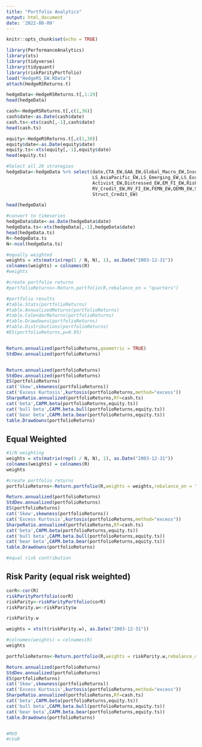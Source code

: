 ```yaml
---
title: "Portfolio Analytics"
output: html_document
date: '2022-08-09'
---
```


```r
knitr::opts_chunk$set(echo = TRUE)

library(PerformanceAnalytics)
library(xts)
library(tidyverse)
library(tidyquant)
library(riskParityPortfolio)
load("HedgeRS_EW.RData")
attach(HedgeRSReturns.t)

```

```r
hedgeData<-HedgeRSReturns.t[,1:29]
head(hedgeData)

cash<-HedgeRSReturns.t[,c(1,36)]
cash$date<-as.Date(cash$date)
cash.ts<-xts(cash[,-1],cash$date)
head(cash.ts)

equity<-HedgeRSReturns.t[,c(1,30)]
equity$date<-as.Date(equity$date)
equity.ts<-xts(equity[,-1],equity$date)
head(equity.ts)

#Select all 20 strategies
hedgeData<-hedgeData %>% select(date,CTA_EW,GAA_EW,Global_Macro_EW,Insurance,
                                LS_AsiaPacific_EW,LS_Emerging_EW,LS_Europe_EW,LS_Japan_EW,LS_US_EW,
                                Activist_EW,Distressed_EW,EM_FI_EW,Risk_Arb_EW,CB_Arb_EW,
                                RV_Credit_EW,RV_FI_EW,FEMN_EW,QEMN_EW,Stat_Arb_EW,
                                Struct_Credit_EW)

head(hedgeData)

#convert to timeseries
hedgeData$date<-as.Date(hedgeData$date)
hedgeData.ts<-xts(hedgeData[,-1],hedgeData$date)
head(hedgeData.ts)
R<-hedgeData.ts
N<-ncol(hedgeData.ts)

#equally weighted
weights = xts(matrix(rep(1 / N, N), 1), as.Date("2003-12-31"))
colnames(weights) = colnames(R)
#weights

#create portfolio returns
#portfolioReturns<-Return.portfolio(R,rebalance_on = "quarters")

#portfolio results
#table.Stats(portfolioReturns)
#table.AnnualizedReturns(portfolioReturns)
#table.CalendarReturns(portfolioReturns)
#table.Drawdowns(portfolioReturns)
#table.Distributions(portfolioReturns)
#ES(portfolioReturns,p=0.95)


Return.annualized(portfolioReturns,geometric = TRUE)
StdDev.annualized(portfolioReturns)


Return.annualized(portfolioReturns)
StdDev.annualized(portfolioReturns)
ES(portfolioReturns)
cat('Skew',skewness(portfolioReturns))
cat('Excess Kurtosis',kurtosis(portfolioReturns,method="excess"))
SharpeRatio.annualized(portfolioReturns,Rf=cash.ts)
cat('beta',CAPM.beta(portfolioReturns,equity.ts))
cat('bull beta',CAPM.beta.bull(portfolioReturns,equity.ts))
cat('bear beta',CAPM.beta.bear(portfolioReturns,equity.ts))
table.Drawdowns(portfolioReturns)
```

## Equal Weighted

```r


#1/N weighting
weights = xts(matrix(rep(1 / N, N), 1), as.Date("2003-12-31"))
colnames(weights) = colnames(R)
weights

#create portfolio returns
portfolioReturns<-Return.portfolio(R,weights = weights,rebalance_on = "quarters")

Return.annualized(portfolioReturns)
StdDev.annualized(portfolioReturns)
ES(portfolioReturns)
cat('Skew',skewness(portfolioReturns))
cat('Excess Kurtosis',kurtosis(portfolioReturns,method="excess"))
SharpeRatio.annualized(portfolioReturns,Rf=cash.ts)
cat('beta',CAPM.beta(portfolioReturns,equity.ts))
cat('bull beta',CAPM.beta.bull(portfolioReturns,equity.ts))
cat('bear beta',CAPM.beta.bear(portfolioReturns,equity.ts))
table.Drawdowns(portfolioReturns)

#equal risk contribution

```

## Risk Parity (equal risk weighted)

```r
corR<-cor(R)
riskParityPortfolio(corR)
riskParity<-riskParityPortfolio(corR)
riskParity.w<-riskParity$w

riskParity.w

weights = xts(t(riskParity.w), as.Date("2003-12-31"))

#colnames(weights) = colnames(R)
weights

portfolioReturns<-Return.portfolio(R,weights = riskParity.w,rebalance_on = "quarters")

Return.annualized(portfolioReturns)
StdDev.annualized(portfolioReturns)
ES(portfolioReturns)
cat('Skew',skewness(portfolioReturns))
cat('Excess Kurtosis',kurtosis(portfolioReturns,method="excess"))
SharpeRatio.annualized(portfolioReturns,Rf=cash.ts)
cat('beta',CAPM.beta(portfolioReturns,equity.ts))
cat('bull beta',CAPM.beta.bull(portfolioReturns,equity.ts))
cat('bear beta',CAPM.beta.bear(portfolioReturns,equity.ts))
table.Drawdowns(portfolioReturns)



```

```r

#MVO
#cVaR

```

```r


```

```r


```

```r


```
